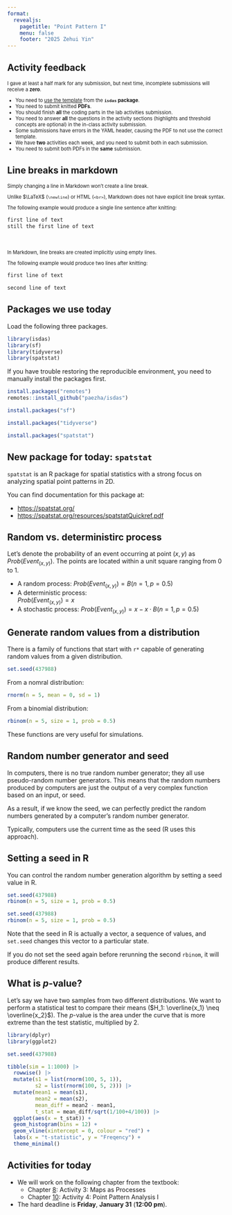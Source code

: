 ```yaml
---
format: 
  revealjs:
    pagetitle: "Point Pattern I"
    menu: false
    footer: "2025 Zehui Yin"
---
```


## Activity feedback

:::{style="font-size: 0.8em;"}
I gave at least a half mark for any submission, but next time, incomplete submissions will receive a **zero**.

- You need to <u>use the template</u> from the **`isdas` package**.
- You need to submit knitted **PDFs**.
- You should finish **all** the coding parts in the lab activities submission.
- You need to answer **all** the questions in the activity sections (highlights and threshold concepts are optional) in the in-class activity submission.
- Some submissions have errors in the YAML header, causing the PDF to not use the correct template.
- We have **two** activities each week, and you need to submit both in each submission.
- You need to submit both PDFs in the **same** submission.
:::

## Line breaks in markdown

:::{style="font-size: 0.8em;"}
Simply changing a line in Markdown won't create a line break. 

Unlike $\LaTeX$ (`\newline`) or HTML (`<br>`), Markdown does not have explicit line break syntax. 

The following example would produce a single line sentence after knitting:
:::

```r
first line of text
still the first line of text
```

<br>

:::{style="font-size: 0.8em;"}
In Markdown, line breaks are created implicitly using empty lines. 

The following example would produce two lines after knitting:
:::

```r
first line of text

second line of text
```

## Packages we use today

Load the following three packages.

```r
library(isdas)
library(sf)
library(tidyverse)
library(spatstat)
```

If you have trouble restoring the reproducible environment, you need to manually install the packages first.

```r
install.packages("remotes")
remotes::install_github("paezha/isdas")

install.packages("sf")

install.packages("tidyverse")

install.packages("spatstat")
```

## New package for today: `spatstat`

`spatstat` is an R package for spatial statistics with a strong focus on analyzing spatial point patterns in 2D.

You can find documentation for this package at:

- <https://spatstat.org/>
- <https://spatstat.org/resources/spatstatQuickref.pdf>

## Random vs. deterministirc process

Let's denote the probability of an event occurring at point $(x,y)$ as $Prob(Event_{(x,y)})$. The points are located within a unit square ranging from 0 to 1.

- A random process: $Prob(Event_{(x,y)}) = B(n = 1, p = 0.5)$
- A deterministic process:<br>$Prob(Event_{(x,y)}) = x$
- A stochastic process: $Prob(Event_{(x,y)}) = x - x \cdot B(n = 1, p = 0.5)$

## Generate random values from a distribution

There is a family of functions that start with `r*` capable of generating random values from a given distribution.

```r
set.seed(437988)
```

From a nomral distribution:

```r
rnorm(n = 5, mean = 0, sd = 1)
```

From a binomial distribution:

```r
rbinom(n = 5, size = 1, prob = 0.5)
```

These functions are very useful for simulations.

## Random number generator and seed

In computers, there is no true random number generator; they all use pseudo-random number generators. This means that the random numbers produced by computers are just the output of a very complex function based on an input, or seed.

As a result, if we know the seed, we can perfectly predict the random numbers generated by a computer's random number generator.

Typically, computers use the current time as the seed (R uses this approach).

## Setting a seed in R

You can control the random number generation algorithm by setting a seed value in R.

```r
set.seed(437988)
rbinom(n = 5, size = 1, prob = 0.5)

set.seed(437988)
rbinom(n = 5, size = 1, prob = 0.5)
```

Note that the seed in R is actually a vector, a sequence of values, and `set.seed` changes this vector to a particular state.

If you do not set the seed again before rerunning the second `rbinom`, it will produce different results.

## What is $p$-value?

Let's say we have two samples from two different distributions. We want to perform a statistical test to compare their means ($H_1: \overline{x_1} \neq \overline{x_2}$). The $p$-value is the area under the curve that is more extreme than the test statistic, multiplied by 2.

```r
library(dplyr)
library(ggplot2)

set.seed(437988)

tibble(sim = 1:1000) |>
  rowwise() |>
  mutate(s1 = list(rnorm(100, 5, 1)),
         s2 = list(rnorm(100, 5, 2))) |>
  mutate(mean1 = mean(s1),
         mean2 = mean(s2),
         mean_diff = mean2 - mean1,
         t_stat = mean_diff/sqrt(1/100+4/100)) |>
  ggplot(aes(x = t_stat)) + 
  geom_histogram(bins = 12) +
  geom_vline(xintercept = 0, colour = "red") +
  labs(x = "t-statistic", y = "Freqency") +
  theme_minimal()
```

## Activities for today

- We will work on the following chapter from the textbook:
  - Chapter [8](https://paezha.github.io/spatial-analysis-r/activity-3-maps-as-processes.html): Activity 3: Maps as Processes
  - Chapter [10](https://paezha.github.io/spatial-analysis-r/activity-4-point-pattern-analysis-i.html): Activity 4: Point Pattern Analysis I
- The hard deadline is **Friday**, **January 31** (**12:00 pm**).
